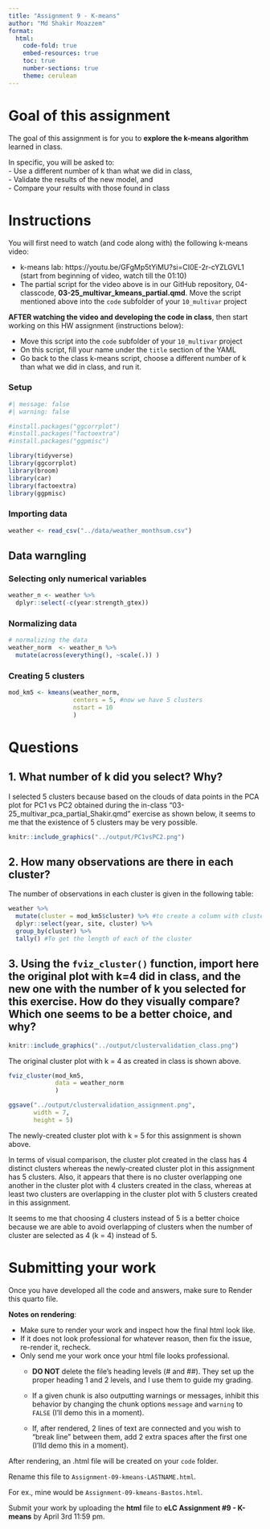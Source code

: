 ```yaml
---
title: "Assignment 9 - K-means"
author: "Md Shakir Moazzem"  
format:
  html:
    code-fold: true 
    embed-resources: true
    toc: true
    number-sections: true
    theme: cerulean
---
```


# Goal of this assignment  
The goal of this assignment is for you to **explore the k-means algorithm** learned in class.  

In specific, you will be asked to:  
  - Use a different number of k than what we did in class,  
  - Validate the results of the new model, and  
  - Compare your results with those found in class  

# Instructions  
You will first need to watch (and code along with) the following k-means video:

  - k-means lab: https://youtu.be/GFgMp5tYiMU?si=CI0E-2r-cYZLGVL1 (start from beginning of video, watch till the 01:10)  
  - The partial script for the video above is in our GitHub repository, 04-classcode, **03-25_multivar_kmeans_partial.qmd**. Move the script mentioned above into the `code` subfolder of your `10_multivar` project
  
**AFTER watching the video and developing the code in class**, then start working on this HW assignment (instructions below):

  - Move this script into the `code` subfolder of your `10_multivar` project  
  - On this script, fill your name under the `title` section of the YAML  
  - Go back to the class k-means script, choose a different number of k than what we did in class, and run it.
  
### Setup    

```r
#| message: false
#| warning: false

#install.packages("ggcorrplot")
#install.packages("factoextra")
#install.packages("ggpmisc")

library(tidyverse)
library(ggcorrplot)
library(broom)
library(car)
library(factoextra)
library(ggpmisc)
```


### Importing data  

```r
weather <- read_csv("../data/weather_monthsum.csv")
```

## Data warngling

### Selecting only numerical variables

```r
weather_n <- weather %>%
  dplyr::select(-c(year:strength_gtex))

```

### Normalizing data

```r

# normalizing the data
weather_norm  <- weather_n %>%
  mutate(across(everything(), ~scale(.)) )


```

### Creating 5 clusters

```r

mod_km5 <- kmeans(weather_norm,
                  centers = 5, #now we have 5 clusters
                  nstart = 10
                  )

```

# Questions  
## 1. What number of k did you select? Why?  

I selected 5 clusters because based on the clouds of data points in the PCA plot for PC1 vs PC2 obtained during the in-class "03-25_multivar_pca_partial_Shakir.qmd" exercise as shown below, it seems to me that the existence of 5 clusters may be very possible. 

```r

knitr::include_graphics("../output/PC1vsPC2.png")

```


## 2. How many observations are there in each cluster?  

The number of observations in each cluster is given in the following table:

```r

weather %>%
  mutate(cluster = mod_km5$cluster) %>% #to create a column with cluster id
  dplyr::select(year, site, cluster) %>%
  group_by(cluster) %>%
  tally() #To get the length of each of the cluster

```


## 3. Using the `fviz_cluster()` function, import here the original plot with k=4 did in class, and the new one with the number of k you selected for this exercise. How do they visually compare? Which one seems to be a better choice, and why?  


```r

knitr::include_graphics("../output/clustervalidation_class.png")

```

The original cluster plot with k = 4 as created in class is shown above.  

```r

fviz_cluster(mod_km5,
             data = weather_norm
             )

ggsave("../output/clustervalidation_assignment.png",
       width = 7,
       height = 5) 

```
The newly-created cluster plot with k = 5 for this assignment is shown above.  

In terms of visual comparison, the cluster plot created in the class has 4 distinct clusters whereas the newly-created cluster plot in this assignment has 5 clusters. Also, it appears that there is no cluster overlapping one another in the cluster plot with 4 clusters created in the class, whereas at least two clusters are overlapping in the cluster plot with 5 clusters created in this assignment.

It seems to me that choosing 4 clusters instead of 5 is a better choice because we are able to avoid overlapping of clusters when the number of cluster are selected as 4 (k = 4) instead of 5.

# Submitting your work  
Once you have developed all the code and answers, make sure to Render this quarto file.  

**Notes on rendering**:  

- Make sure to render your work and inspect how the final html look like.  
- If it does not look professional for whatever reason, then fix the issue, re-render it, recheck.  
- Only send me your work once your html file looks professional.  
  - **DO NOT** delete the file's heading levels (# and ##). They set up the proper heading 1 and 2 levels, and I use them to guide my grading.  
  - If a given chunk is also outputting warnings or messages, inhibit this behavior by changing the chunk options `message` and `warning` to `FALSE` (I'll demo this in a moment).  
  
  - If, after rendered, 2 lines of text are connected and you wish to "break line" between them, add 2 extra spaces after the first one (I'lld demo this in a moment).  

After rendering, an .html file will be created on your `code` folder.  

Rename this file to `Assignment-09-kmeans-LASTNAME.html`.    

For ex., mine would be `Assignment-09-kmeans-Bastos.html`.

Submit your work by uploading the **html** file to **eLC Assignment #9 - K-means** by April 3rd 11:59 pm.  
  





